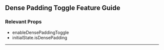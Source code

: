 
<Head>
  <title>Material React Table Docs - Dense Padding Toggle Feature Guide</title>
</Head>

## Dense Padding Toggle Feature Guide

### Relevant Props

- enableDensePaddingToggle
- initialState.isDensePadding

---
